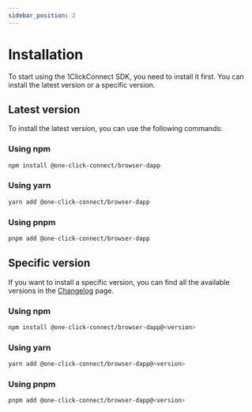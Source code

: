 ```yaml
---
sidebar_position: 2
---
```


# Installation

To start using the 1ClickConnect SDK, you need to install it first. You can install the latest version or a specific version.

## Latest version

To install the latest version, you can use the following commands:

### Using npm

```bash
npm install @one-click-connect/browser-dapp
```

### Using yarn

```bash
yarn add @one-click-connect/browser-dapp
```

### Using pnpm

```bash
pnpm add @one-click-connect/browser-dapp
```

## Specific version

If you want to install a specific version, you can find all the available versions in the [Changelog](/changelog/v0.1.0) page.

### Using npm

```bash
npm install @one-click-connect/browser-dapp@<version>
```

### Using yarn

```bash
yarn add @one-click-connect/browser-dapp@<version>
```

### Using pnpm

```bash
pnpm add @one-click-connect/browser-dapp@<version>
```
